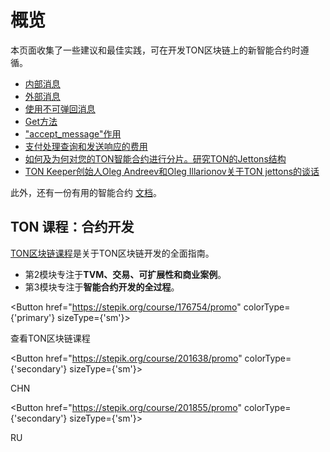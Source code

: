 
# 概览

本页面收集了一些建议和最佳实践，可在开发TON区块链上的新智能合约时遵循。

- [内部消息](/develop/smart-contracts/guidelines/internal-messages)
- [外部消息](/develop/smart-contracts/guidelines/external-messages)
- [使用不可弹回消息](/develop/smart-contracts/guidelines/non-bouncable-messages)
- [Get方法](/develop/smart-contracts/guidelines/get-methods)
- ["accept_message"作用](/develop/smart-contracts/guidelines/accept)
- [支付处理查询和发送响应的费用](/develop/smart-contracts/guidelines/processing)
- [如何及为何对您的TON智能合约进行分片。研究TON的Jettons结构](https://blog.ton.org/how-to-shard-your-ton-smart-contract-and-why-studying-the-anatomy-of-tons-jettons)
- [TON Keeper创始人Oleg Andreev和Oleg Illarionov关于TON jettons的谈话](https://www.youtube.com/watch?v=oEO29KmOpv4)

此外，还有一份有用的智能合约 [文档](/v3/documentation/smart-contracts/overview)。

## TON 课程：合约开发

[TON区块链课程](https://stepik.org/course/201638/)是关于TON区块链开发的全面指南。

- 第2模块专注于**TVM、交易、可扩展性和商业案例**。
- 第3模块专注于**智能合约开发的全过程**。

<Button href="https://stepik.org/course/176754/promo"
        colorType={'primary'} sizeType={'sm'}>

查看TON区块链课程

</Button>


<Button href="https://stepik.org/course/201638/promo"
        colorType={'secondary'} sizeType={'sm'}>

CHN

</Button>


<Button href="https://stepik.org/course/201855/promo"
        colorType={'secondary'} sizeType={'sm'}>

RU

</Button>
